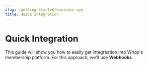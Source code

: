 ```yaml
---
slug: /getting-started/business-app
title: Quick Integration
---
```



# Quick Integration

This guide will show you how to easily get integreation into Whop's membership platform. For this approach, we'll use **Webhooks**

